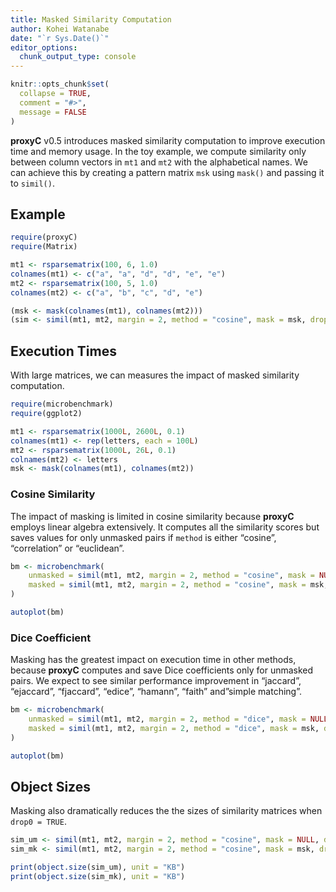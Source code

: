 ```yaml
---
title: Masked Similarity Computation
author: Kohei Watanabe
date: "`r Sys.Date()`"
editor_options: 
  chunk_output_type: console
---
```


```r
knitr::opts_chunk$set(
  collapse = TRUE,
  comment = "#>",
  message = FALSE
)
```

**proxyC** v0.5 introduces masked similarity computation to improve execution time and memory usage. In the toy example, we compute similarity only between column vectors in `mt1` and `mt2` with the alphabetical names. We can achieve this by creating a pattern matrix `msk` using `mask()` and passing it to `simil()`. 

## Example

```r
require(proxyC)
require(Matrix)

mt1 <- rsparsematrix(100, 6, 1.0)
colnames(mt1) <- c("a", "a", "d", "d", "e", "e")
mt2 <- rsparsematrix(100, 5, 1.0)
colnames(mt2) <- c("a", "b", "c", "d", "e")

(msk <- mask(colnames(mt1), colnames(mt2)))
(sim <- simil(mt1, mt2, margin = 2, method = "cosine", mask = msk, drop0 = TRUE))
```

## Execution Times

With large matrices, we can measures the impact of masked similarity computation.

```r
require(microbenchmark)
require(ggplot2)

mt1 <- rsparsematrix(1000L, 2600L, 0.1)
colnames(mt1) <- rep(letters, each = 100L)
mt2 <- rsparsematrix(1000L, 26L, 0.1)
colnames(mt2) <- letters
msk <- mask(colnames(mt1), colnames(mt2))
```

### Cosine Similarity

The impact of masking is limited in cosine similarity because **proxyC** employs linear algebra extensively. It computes all the similarity scores but saves values for only unmasked pairs if `method` is either "cosine", "correlation" or "euclidean".


```r
bm <- microbenchmark(
    unmasked = simil(mt1, mt2, margin = 2, method = "cosine", mask = NULL, drop0 = TRUE),
    masked = simil(mt1, mt2, margin = 2, method = "cosine", mask = msk, drop0 = TRUE)
)

autoplot(bm)
```

### Dice Coefficient

Masking has the greatest impact on execution time in other methods, because **proxyC** computes and save Dice coefficients only for unmasked pairs. We expect to see similar performance improvement in "jaccard", "ejaccard", "fjaccard", "edice", "hamann", "faith" and"simple matching".

```r
bm <- microbenchmark(
    unmasked = simil(mt1, mt2, margin = 2, method = "dice", mask = NULL, drop0 = TRUE),
    masked = simil(mt1, mt2, margin = 2, method = "dice", mask = msk, drop0 = TRUE)
)

autoplot(bm)
```

## Object Sizes

Masking also dramatically reduces the the sizes of similarity matrices when `drop0 = TRUE`.

```r
sim_um <- simil(mt1, mt2, margin = 2, method = "cosine", mask = NULL, drop0 = TRUE)
sim_mk <- simil(mt1, mt2, margin = 2, method = "cosine", mask = msk, drop0 = TRUE)

print(object.size(sim_um), unit = "KB")
print(object.size(sim_mk), unit = "KB")
```
